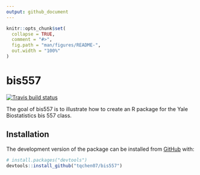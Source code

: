 ```yaml
---
output: github_document
---
```


<!-- README.md is generated from README.Rmd. Please edit that file -->

```r
knitr::opts_chunk$set(
  collapse = TRUE,
  comment = "#>",
  fig.path = "man/figures/README-",
  out.width = "100%"
)
```

# bis557

<!-- badges: start -->
[![Travis build status](https://travis-ci.org/tqchen07/bis557.svg?branch=master)](https://travis-ci.com/tqchen07/bis557)
<!-- badges: end -->

The goal of bis557 is to illustrate how to create an R package for the Yale Biostatistics bis 557 class.

## Installation

The development version of the package can be installed from [GitHub](https://github.com/) with:

``` r
# install.packages("devtools")
devtools::install_github("tqchen07/bis557")
```
